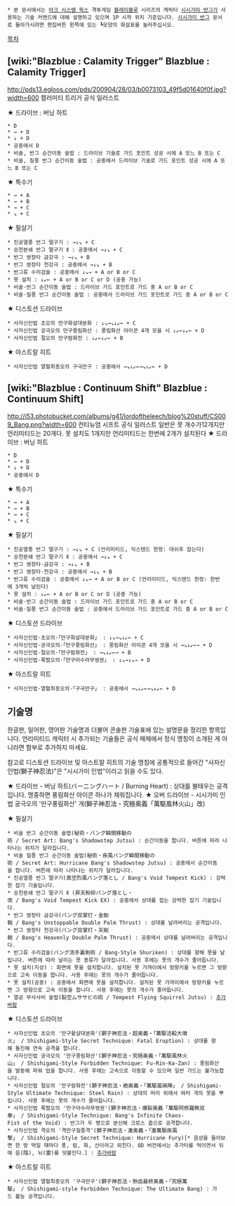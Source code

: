  * 본 문서에서는 [[아크 시스템 웍스]] 격투게임 [[블레이블루]] 시리즈의 캐릭터 [[시시가미 반그]]가 사용하는 기술 커맨드에 대해 설명하고 있으며 1P 시작 위치 기준입니다. [[시시가미 반그]] 문서로 돌아가시려면 편집버튼 왼쪽에 있는 ┗모양의 화살표를 눌러주십시오.

[[목차]]

== [wiki:"Blazblue : Calamity Trigger" Blazblue : Calamity Trigger] ==
http://pds13.egloos.com/pds/200904/28/03/b0073103_49f5d01640f0f.jpg?width=600
캘러미티 트리거 공식 일러스트

★ 드라이브 : 버닝 하트
 * D
 * → + D
 * ↓ + D
 * 공중에서 D
 * 비술, 반그 순간이동 술법 : 드라이브 기술로 가드 포인트 성공 시에 A 또느 B 또는 C
 * 비술, 질풍 반그 순간이동 술법 : 공중에서 드라이브 기술로 가드 포인트 성공 시에 A 또느 B 또는 C

★ 특수기
 * → + A
 * → + B
 * → + C
 * ↘ + C

★ 필살기
 * 진공열풍 반그 떨구기 : →↓↘ + C
 * 승천분쇄 반그 떨구기 Ⅱ : 공중에서 →↓↘ + C
 * 반그 쌍장타 금강극 : →↓↘ + B
 * 반그 쌍장타 천강극 : 공중에서 →↓↘ + B
 * 반그류 수리검술 : 공중에서 ↓↘→ + A or B or C
 * 못 설치 : ↓↙← + A or B or C or D (공중 가능)
 * 비술·반그 순간이동 술법 : 드라이브 가드 포인트로 가드 중 A or B or C
 * 비술·질풍 반그 순간이동 술법 : 공중에서 드라이브 가드 포인트로 가드 중 A or B or C

★ 디스토션 드라이브
 * 사자신인법 초오의 만구화살대분화 : ↓↘→↘↓↙← + C
 * 사자신인법 궁극오의 만구풍림화산 : 풍림화산 아이콘 4개 모을 시 ↓↙←↓↙← + D
 * 사자신인법 절오의 만구람화전 : ↓↙←↓↙← + B

★ 아스트랄 히트
 * 사자신인법 열혈최종오의 구극만구 : 공중에서 →↘↓↙←→↘↓↙← + D

== [wiki:"Blazblue : Continuum Shift" Blazblue : Continuum Shift] ==
http://i53.photobucket.com/albums/g41/lordoftheleech/blog%20stuff/CS009_Bang.png?width=600
컨티뉴엄 시프트 공식 일러스트
일반은 못 개수가12개지만 언리미티드는 20개다.
못 설치도 1개지만 언리미티드는 한번에 2개가 설치된다
★ 드라이브 : 버닝 하트
 * D
 * → + D
 * ↓ + D
 * 공중에서 D

★ 특수기
 * → + A
 * → + B
 * → + C
 * ↘ + C

★ 필살기
 * 진공열풍 반그 떨구기 : →↓↘ + C (언리미티드, 익스텐드 한정: 대쉬후 잡는다)
 * 승천분쇄 반그 떨구기 Ⅱ : 공중에서 →↓↘ + C
 * 반그 쌍장타·금강극 : →↓↘ + B
 * 반그 쌍장타·천강극 : 공중에서 →↓↘ + B
 * 반그류 수리검술 : 공중에서 ↓↘→ + A or B or C (언리미티드, 익스텐드 한정: 한번에 3개씩 날린다)
 * 못 설치 : ↓↙← + A or B or C or D (공중 가능)
 * 비술·반그 순간이동 술법 : 드라이브 가드 포인트로 가드 중 A or B or C
 * 비술·질풍 반그 순간이동 술법 : 공중에서 드라이브 가드 포인트로 가드 중 A or B or C

★ 디스토션 드라이브
 * 사자신인법·초오의·「만구화살대분화」 : ↓↘→↘↓↙← + C
 * 사자신인법·궁극오의·「만구풍림화산」 : 풍림화산 아이콘 4개 모을 시 →↘↓↙←→ + D
 * 사자신인법·절오의·「만구람화전」 : →↘↓↙←→ + B
 * 사자신인법·폭렬오의·「만구아수라무쌍권」 : ↓↘→↓↘→ + D

★ 아스트랄 히트
 * 사자신인법·열혈최종오의·「구극만구」 : 공중에서 →↘↓↙←→↘↓↙← + D

== 기술명 ==
한글판, 일어판, 영어판 기술명과 더불어 콘솔판 기술표에 있는 설명문을 정리한 항목입니다. 언리미티드 캐릭터 시 추가되는 기술들은 공식 매체에서 정식 명칭이 소개된 게 아니라면 함부로 추가하지 마세요.

참고로 디스토션 드라이브 및 아스트랄 히트의 기술 명칭에 공통적으로 들어간 "사자신인법(獅子神忍法)"은 "시시가미 인법"이라고 읽을 수도 있다.

★ 드라이브 - 버닝 하트(バーニングハート / Burning Heart) : 상대를 불태우는 공격입니다. 명중하면 풍림화산 아이콘 하나가 채워집니다.
★ 오버 드라이브 - 시시가미 인법 궁극오의 '만구풍림화산' 개(獅子神忍法・究極奥義「萬駆風林火山」改)

★ 필살기
 * 비술 반그 순간이동 술법(秘術・バング瞬間移動の術 / Secret Art: Bang's Shadowstep Jutsu) : 순간이동을 합니다. 버튼에 따라 나타나는 위치가 달라집니다.
 * 비술 질풍 반그 순간이동 술법(秘術・疾風バング瞬間移動の術 / Secret Art: Hurricane Bang's Shadowstep Jutsu) : 공중에서 순간이동을 합니다. 버튼에 따라 나타나는 위치가 달라집니다.
 * 진공열풍 반그 떨구기(真空烈風バング落とし / Bang's Void Tempest Kick) : 강력한 잡기 기술입니다.
 * 승천분쇄 반그 떨구기 Ⅱ (昇天粉砕バング落とし・改 / Bang's Void Tempest Kick EX) : 공중에서 상대를 잡는 강력한 잡기 기술입니다.
 * 반그 쌍장타 금강극(バング双掌打・金剛戟 / Bang's Unstoppable Double Palm Thrust) : 상대를 날려버리는 공격입니다.
 * 반그 쌍장타 천강극(バング双掌打・天剛戟 / Bang's Heavenly Double Palm Thrust) : 공중에서 상대를 날려버리는 공격입니다.
 * 반그류 수리검술(バング流手裏剣術 / Bang-Style Shuriken) : 상대를 향해 못을 날립니다. 버튼에 따라 날리는 못 종류가 달라집니다. 사용 후에는 못의 개수가 줄어듭니다.
 * 못 설치(지상) : 화면에 못을 설치합니다. 설치된 못 가까이에서 방향키를 누르면 그 방향으로 고속 이동을 합니다. 사용 후에는 못의 개수가 줄어듭니다.
 * 못 설치(공중) : 공중에서 화면에 못을 설치합니다. 설치된 못 가까이에서 방향키를 누르면 그 방향으로 고속 이동을 합니다. 사용 후에는 못의 개수가 줄어듭니다.
 * 열공 무사사비 술법(裂空ムササビの術 / Tempest Flying Squirrel Jutsu) : [[추가바람]]

★ 디스토션 드라이브
 * 사자신인법 초오의 '만구활살대분화'(獅子神忍法・超奥義・「萬駆活殺大噴火」 / Shishigami-Style Secret Technique: Fatal Eruption) : 상대를 향해 돌진해 연속 공격을 합니다.
 * 사자신인법 궁극오의 '만구풍림화산'(獅子神忍法・究極奥義・「萬駆風林火山」 / Shishigami-Style Forbidden Technique: Fu-Rin-Ka-Zan) : 풍림화산을 발동해 파워 업을 합니다. 사용 후에는 고속으로 이동할 수 있으며 일반 가드는 불가능합니다.
 * 사자신인법 절오의 '만구람화전'(獅子神忍法・絶奥義・「萬駆嵐禍陣」 / Shishigami-Style Ultimate Technique: Steel Rain) : 상대의 머리 위에서 여러 개의 못을 뿌립니다. 사용 후에는 못의 개수가 줄어듭니다.
 * 사자신인법 폭렬오의 '만구아수라무쌍권'(獅子神忍法・爆裂奥義「萬駆阿修羅無双拳」 / Shishigami-Style Technique: Bang's Infinite Chaos-Fist of the Void) : 반그가 두 명으로 분신해 크로스 촙으로 공격합니다.
 * 사자신인법 격오의 '격만구질풍격'(獅子神忍法・激奥義・「激萬駆疾風撃」 / Shishigami-Style Secret Technique: Hurricane Fury)[* 음성을 들어보면 한 방 먹일 때마다 풍, 림, 화, 산이라고 외친다. OD 버전에서는 추가타를 먹이면서 뒤에 음(陰), 뇌(雷)를 덧붙인다.] : [[추가바람]]

★ 아스트랄 히트
 * 사자신인법 열혈최종오의 '구극만구'(獅子神忍法・熱血最終奥義・「究極萬駆」 / Shishigami-style Forbidden Technique: The Ultimate Bang) : 가드 불능 공격입니다.

